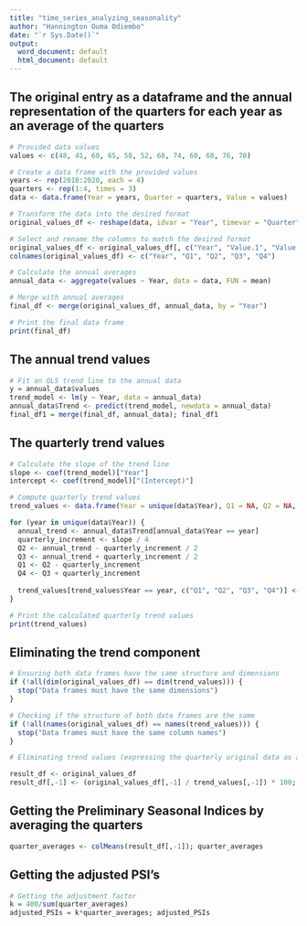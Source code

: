 ```yaml
---
title: "time_series_analyzing_seasonality"
author: "Hannington Ouma Odiembo"
date: "`r Sys.Date()`"
output:
  word_document: default
  html_document: default
---
```


## The original entry as a dataframe and the annual representation of the quarters for each year as an average of the quarters

```r

# Provided data values
values <- c(48, 41, 60, 65, 58, 52, 68, 74, 60, 68, 76, 78)

# Create a data frame with the provided values
years <- rep(2018:2020, each = 4)
quarters <- rep(1:4, times = 3)
data <- data.frame(Year = years, Quarter = quarters, Value = values)

# Transform the data into the desired format
original_values_df <- reshape(data, idvar = "Year", timevar = "Quarter", direction = "wide")

# Select and rename the columns to match the desired format
original_values_df <- original_values_df[, c("Year", "Value.1", "Value.2", "Value.3", "Value.4")]
colnames(original_values_df) <- c("Year", "Q1", "Q2", "Q3", "Q4")

# Calculate the annual averages
annual_data <- aggregate(values ~ Year, data = data, FUN = mean)

# Merge with annual averages
final_df <- merge(original_values_df, annual_data, by = "Year")

# Print the final data frame
print(final_df)

```

## The annual trend values

```r
# Fit an OLS trend line to the annual data
y = annual_data$values
trend_model <- lm(y ~ Year, data = annual_data)
annual_data$Trend <- predict(trend_model, newdata = annual_data)
final_df1 = merge(final_df, annual_data); final_df1
```

## The quarterly trend values

```r
# Calculate the slope of the trend line
slope <- coef(trend_model)["Year"]
intercept <- coef(trend_model)["(Intercept)"]

# Compute quarterly trend values
trend_values <- data.frame(Year = unique(data$Year), Q1 = NA, Q2 = NA, Q3 = NA, Q4 = NA)

for (year in unique(data$Year)) {
  annual_trend <- annual_data$Trend[annual_data$Year == year]
  quarterly_increment <- slope / 4
  Q2 <- annual_trend - quarterly_increment / 2
  Q3 <- annual_trend + quarterly_increment / 2
  Q1 <- Q2 - quarterly_increment
  Q4 <- Q3 + quarterly_increment
  
  trend_values[trend_values$Year == year, c("Q1", "Q2", "Q3", "Q4")] <- c(Q1, Q2, Q3, Q4)
}

# Print the calculated quarterly trend values
print(trend_values)
```

## Eliminating the trend component

```r
# Ensuring both data frames have the same structure and dimensions
if (!all(dim(original_values_df) == dim(trend_values))) {
  stop("Data frames must have the same dimensions")
}

# Checking if the structure of both data frames are the same
if (!all(names(original_values_df) == names(trend_values))) {
  stop("Data frames must have the same column names")
}

# Eliminating trend values (expressing the quarterly original data as a percentage of the quarterly trnd values; excluding the column years)

result_df <- original_values_df
result_df[,-1] <- (original_values_df[,-1] / trend_values[,-1]) * 100; result_df
```

## Getting the Preliminary Seasonal Indices by averaging the quarters

```r
quarter_averages <- colMeans(result_df[,-1]); quarter_averages

```

## Getting the adjusted PSI's

```r
# Getting the adjustment factor 
k = 400/sum(quarter_averages)
adjusted_PSIs = k*quarter_averages; adjusted_PSIs

```
